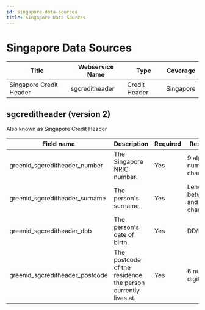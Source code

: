 ```yaml
---
id: singapore-data-sources
title: Singapore Data Sources
---
```


# Singapore Data Sources

| **Title**               | **Webservice Name** | **Type**      | **Coverage** |
| ----------------------- | ------------------- | ------------- | ------------ |
| Singapore Credit Header | sgcreditheader      | Credit Header | Singapore    |

## sgcreditheader (version 2)

Also known as Singapore Credit Header

| **Field name**                    | **Description**                                               | **Required** | **Restrictions**                    |
| --------------------------------- | ------------------------------------------------------------- | ------------ | ----------------------------------- |
| greenid\_sgcreditheader\_number   | The Singapore NRIC number.                                    | Yes          | 9 alpha-numeric characters          |
| greenid\_sgcreditheader\_surname  | The person's surname.                                         | Yes          | Length between 1 and 255 characters |
| greenid\_sgcreditheader\_dob      | The person's date of birth.                                   | Yes          | DD/MM/YYYY                          |
| greenid\_sgcreditheader\_postcode | The postcode of the residence the person currently lives at.  | Yes          | 6 numeric digits                    |

 
